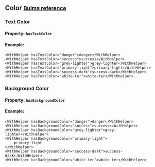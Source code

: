## Color <small>[Bulma reference](https://bulma.io/documentation/helpers/color-helpers/)</small>

### Text Color

#### Property: `hasTextColor`

#### Example:

```tsx
<WithHelper hasTextColor="danger">danger</WithHelper>
<WithHelper hasTextColor="success">success</WithHelper>
<WithHelper hasTextColor="grey-lighter">grey-lighter</WithHelper>
<WithHelper hasTextColor="primary-light">primary-light</WithHelper>
<WithHelper hasTextColor="success-dark">success-dark</WithHelper>
<WithHelper hasTextColor="white-ter">white-ter</WithHelper>
```

### Background Color

#### Property: `hasBackgroundColor`

#### Example:

```tsx
<WithHelper hasBackgroundColor="danger">danger</WithHelper>
<WithHelper hasBackgroundColor="success">success</WithHelper>
<WithHelper hasBackgroundColor="grey-lighter">grey-lighter</WithHelper>
<WithHelper hasBackgroundColor="primary-light">
	primary-light
</WithHelper>
<WithHelper hasBackgroundColor="success-dark">success-dark</WithHelper>
<WithHelper hasBackgroundColor="white-ter">white-ter</WithHelper>
```
